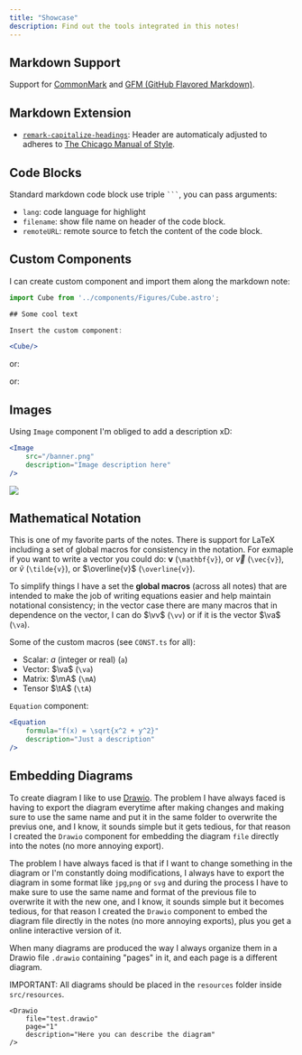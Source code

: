 ```yaml
---
title: "Showcase"
description: Find out the tools integrated in this notes!
---
```



## Markdown Support

Support for [CommonMark](https://commonmark.org/) and [GFM (GitHub Flavored Markdown)](https://github.github.com/gfm/).

## Markdown Extension

- [`remark-capitalize-headings`](https://github.com/Xunnamius/unified-utils/tree/main/packages/remark-capitalize-headings): Header are automaticaly adjusted to adheres to [The Chicago Manual of Style](https://en.wikipedia.org/wiki/The_Chicago_Manual_of_Style).

## Code Blocks

Standard markdown code block use triple ` ``` `, you can pass arguments:

- `lang`: code language for highlight
- `filename`: show file name on header of the code block.
- `remoteURL`: remote source to fetch the content of the code block.

## Custom Components

I can create custom component and import them along the markdown note:

```jsx
import Cube from '../components/Figures/Cube.astro';

## Some cool text

Insert the custom component:

<Cube/>

```

<Cube/>

or:

<LeastSquareError
    description="Visualizing the least square error on a set of data points."
/>

or:

<LineProblem/>

<LaserData/>

<MeasurementError/>

## Images


Using `Image` component I'm obliged to add a description xD:

```jsx
<Image
    src="/banner.png"
    description="Image description here"
/>
```

<Image
    src="/banner.png"
    description="Just a description with markdown and $\LaTeX$ support."
/>

## Mathematical Notation

This is one of my favorite parts of the notes. There is support for LaTeX including a set of global macros for consistency in the notation. For exmaple if you want to write a vector you could do: $\mathbf{v}$ (`\mathbf{v}`), or $\vec{v}$ (`\vec{v}`), or $\tilde{v}$ (`\tilde{v}`), or $\overline{v}$ (`\overline{v}`).

To simplify things I have a set the **global macros** (across all notes) that are intended to make the job of writing equations easier and help maintain notational consistency; in the vector case there are many macros that in dependence on the vector, I can do $\vv$ (`\vv`) or if it is the vector $\va$ (`\va`).

Some of the custom macros (see `CONST.ts` for all):
- Scalar: $a$ (integer or real) (`a`)
- Vector: $\va$ (`\va`)
- Matrix: $\mA$ (`\mA`)
- Tensor $\tA$ (`\tA`)

`Equation` component:
```jsx
<Equation 
    formula="f(x) = \sqrt{x^2 + y^2}" 
    description="Just a description"
/>
```

<Equation 
    formula="f(x) = \sqrt{x^2 + y^2} + \evh" 
    description="Just a description with markdown and $\LaTeX$ support."
/>


## Embedding Diagrams

To create diagram I like to use [Drawio](https://www.draw.io/). The problem I have always faced is having to export the diagram everytime  after making changes and making sure to use the same name and put it in the same folder to overwrite the previus one, and I know, it sounds simple but it gets tedious, for that reason I created the `Drawio` component for embedding the diagram `file` directly into the notes (no more annoying export).

The problem I have always faced is that if I want to change something in the diagram or I'm constantly doing modifications, I always have to export the diagram in some format like `jpg`,`png` or `svg` and during the process I have to make sure to use the same name and format of the previous file to overwrite it with the new one, and I know, it sounds simple but it becomes tedious, for that reason I created the `Drawio` component to embed the diagram file directly in the notes (no more annoying exports), plus you get a online interactive version of it.

When many diagrams are produced the way I always organize them in a Drawio file `.drawio` containing "pages" in it, and each page is a different diagram.

IMPORTANT: All diagrams should be placed in the `resources` folder inside `src/resources`.

```plain
<Drawio 
    file="test.drawio"
    page="1"
    description="Here you can describe the diagram"
/>
```

<Drawio 
    file="test.drawio"
    page="1"
    description="Here you can describe the diagram"
/>

<Drawio 
    file="test.drawio"
    page="2"
/>
